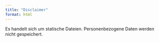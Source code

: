```yaml
---
title: "Disclaimer"
format: html
---
```


Es handelt sich um statische Dateien. Personenbezogene Daten werden nicht gespeichert.
